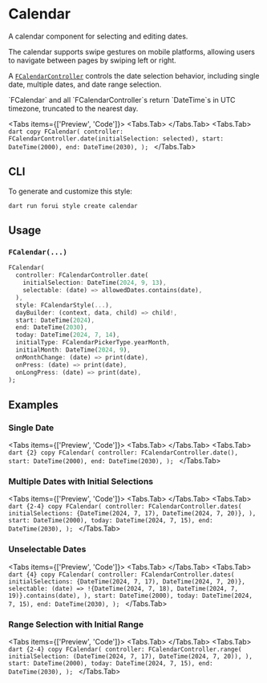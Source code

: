 
# Calendar

A calendar component for selecting and editing dates.

The calendar supports swipe gestures on mobile platforms, allowing users to navigate between pages by swiping left or right.

A [`FCalendarController`](https://pub.dev/documentation/forui/latest/forui.widgets.calendar/FCalendarController-class.html)
controls the date selection behavior, including single date, multiple dates, and date range selection.

<LinkBadgeGroup>
    <LinkBadge label="API Reference" href="https://pub.dev/documentation/forui/latest/forui.widgets.calendar/"/>
</LinkBadgeGroup>

<Callout type="info">
    `FCalendar` and all `FCalendarController`s return `DateTime`s in UTC timezone, truncated to the nearest day.
</Callout>

<Tabs items={['Preview', 'Code']}>
    <Tabs.Tab>
        <Widget name='calendar' query={{}} height={500}/>
    </Tabs.Tab>
    <Tabs.Tab>
        ```dart copy
        FCalendar(
          controller: FCalendarController.date(initialSelection: selected),
          start: DateTime(2000),
          end: DateTime(2030),
        );
        ```
    </Tabs.Tab>
</Tabs>

## CLI

To generate and customize this style:

```shell copy
dart run forui style create calendar 
```

## Usage

### `FCalendar(...)`

```dart copy
FCalendar(
  controller: FCalendarController.date(
    initialSelection: DateTime(2024, 9, 13),
    selectable: (date) => allowedDates.contains(date),
  ),
  style: FCalendarStyle(...),
  dayBuilder: (context, data, child) => child!,
  start: DateTime(2024),
  end: DateTime(2030),
  today: DateTime(2024, 7, 14),
  initialType: FCalendarPickerType.yearMonth,
  initialMonth: DateTime(2024, 9),
  onMonthChange: (date) => print(date),
  onPress: (date) => print(date),
  onLongPress: (date) => print(date),
);
```

## Examples

### Single Date

<Tabs items={['Preview', 'Code']}>
    <Tabs.Tab>
        <Widget name='calendar' query={{}} height={500}/>
    </Tabs.Tab>
    <Tabs.Tab>
        ```dart {2} copy
        FCalendar(
          controller: FCalendarController.date(),
          start: DateTime(2000),
          end: DateTime(2030),
        );
        ```
    </Tabs.Tab>
</Tabs>

### Multiple Dates with Initial Selections

<Tabs items={['Preview', 'Code']}>
    <Tabs.Tab>
        <Widget name='calendar' variant='dates' query={{}} height={500}/>
    </Tabs.Tab>
    <Tabs.Tab>
        ```dart {2-4} copy
        FCalendar(
          controller: FCalendarController.dates(
            initialSelections: {DateTime(2024, 7, 17), DateTime(2024, 7, 20)},
          ),
          start: DateTime(2000),
          today: DateTime(2024, 7, 15),
          end: DateTime(2030),
        );
        ```
    </Tabs.Tab>
</Tabs>

### Unselectable Dates

<Tabs items={['Preview', 'Code']}>
    <Tabs.Tab>
        <Widget name='calendar' variant='unselectable' query={{}} height={500}/>
    </Tabs.Tab>
    <Tabs.Tab>
      ```dart {4} copy
      FCalendar(
        controller: FCalendarController.dates(
          initialSelections: {DateTime(2024, 7, 17), DateTime(2024, 7, 20)},
          selectable: (date) => !{DateTime(2024, 7, 18), DateTime(2024, 7, 19)}.contains(date),
        ),
        start: DateTime(2000),
        today: DateTime(2024, 7, 15),
        end: DateTime(2030),
      );
      ```
    </Tabs.Tab>
</Tabs>

### Range Selection with Initial Range

<Tabs items={['Preview', 'Code']}>
    <Tabs.Tab>
        <Widget name='calendar' variant='range' query={{}} height={500}/>
    </Tabs.Tab>
    <Tabs.Tab>
        ```dart {2-4} copy
        FCalendar(
          controller: FCalendarController.range(
            initialSelection: (DateTime(2024, 7, 17), DateTime(2024, 7, 20)),
          ),
          start: DateTime(2000),
          today: DateTime(2024, 7, 15),
          end: DateTime(2030),
        );
        ```
    </Tabs.Tab>
</Tabs>
